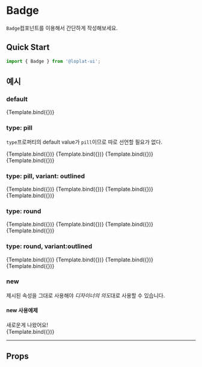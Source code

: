 
<Meta title="Components/Badge" component={Badge} />


# Badge

`Badge`컴포넌트를 이용해서 간단하게 작성해보세요.

## Quick Start

```js
import { Badge } from '@loplat-ui';
```

## 예시

### default

<Canvas>
  <Story name="default" args={{ text: 'default' }}>
    {Template.bind({})}
  </Story>
</Canvas>

### type: pill

`type`프로퍼티의 default value가 `pill`이므로 따로 선언할 필요가 없다.

<Canvas>
  <Story name="pill primary" args={{ text: 'primary', color: 'primary' }}>
    {Template.bind({})}
  </Story>
  <Story name="pill light" args={{ text: 'light', color: 'light' }}>
    {Template.bind({})}
  </Story>
  <Story name="pill danger" args={{ text: 'danger', color: 'danger' }}>
    {Template.bind({})}
  </Story>
  <Story name="pill success" args={{ text: 'success', color: 'success' }}>
    {Template.bind({})}
  </Story>
</Canvas>

### type: pill, variant: outlined

<Canvas>
  <Story name="pill primary outlined" args={{ text: 'primary', color: 'primary', variant: 'outlined' }}>
    {Template.bind({})}
  </Story>
  <Story name="pill light outlined" args={{ text: 'light', color: 'light', variant: 'outlined' }}>
    {Template.bind({})}
  </Story>
  <Story name="pill danger outlined" args={{ text: 'danger', color: 'danger', variant: 'outlined' }}>
    {Template.bind({})}
  </Story>
  <Story name="pill success outlined" args={{ text: 'success', color: 'success', variant: 'outlined' }}>
    {Template.bind({})}
  </Story>
</Canvas>

### type: round

<Canvas>
  <Story name="round primary" args={{ type: 'round', text: 'primary', color: 'primary' }}>
    {Template.bind({})}
  </Story>
  <Story name="round light" args={{ type: 'round', text: 'light', color: 'light' }}>
    {Template.bind({})}
  </Story>
  <Story name="round danger" args={{ type: 'round', text: 'danger', color: 'danger' }}>
    {Template.bind({})}
  </Story>
  <Story name="round success" args={{ type: 'round', text: 'success', color: 'success' }}>
    {Template.bind({})}
  </Story>
</Canvas>

### type: round, variant:outlined

<Canvas>
  <Story name="round primary outlined" args={{ type: 'round', text: 'primary', color: 'primary', variant: 'outlined' }}>
    {Template.bind({})}
  </Story>
  <Story name="round light outlined" args={{ type: 'round', text: 'light', color: 'light', variant: 'outlined' }}>
    {Template.bind({})}
  </Story>
  <Story name="round danger outlined" args={{ type: 'round', text: 'danger', color: 'danger', variant: 'outlined' }}>
    {Template.bind({})}
  </Story>
  <Story name="round success outlined" args={{ type: 'round', text: 'success', color: 'success', variant: 'outlined' }}>
    {Template.bind({})}
  </Story>
</Canvas>

### new

제시된 속성을 그대로 사용해야 *디자이너의 의도*대로 사용할 수 있습니다.

#### new 사용예제

<Story name="new example">
  <div
    className={`${css`
      display: flex;
      span {
        margin-right: 0.4rem;
      }
    `}`}
  >
    <span>새로운게 나왔어요!</span>
    <Badge type="pill" color="new" text="N" size="small" variant="filled" />
  </div>
</Story>

<Canvas>
  <Story name="new" args={{ type: 'pill', color: 'new', text: 'N', size: 'small', variant: 'filled' }}>
    {Template.bind({})}
  </Story>
</Canvas>

---

## Props

<ArgsTable of={Badge} />
